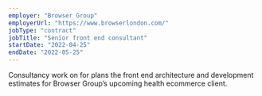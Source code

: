 ```yaml
---
employer: "Browser Group"
employerUrl: "https://www.browserlondon.com/"
jobType: "contract"
jobTitle: "Senior front end consultant"
startDate: "2022-04-25"
endDate: "2022-05-25"
---
```


Consultancy work on for plans the front end architecture and development estimates for Browser Group’s upcoming health ecommerce client.
